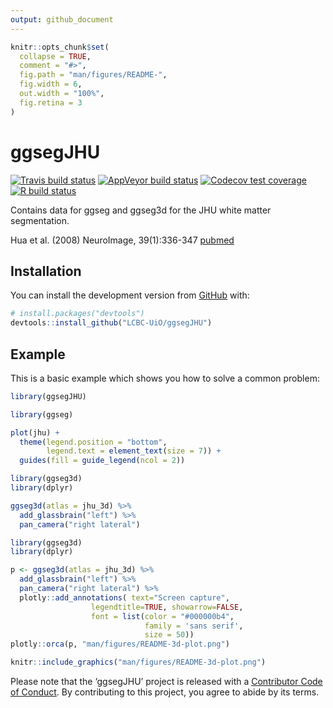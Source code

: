 ```yaml
---
output: github_document
---
```


<!-- README.md is generated from README.Rmd. Please edit that file -->

```r
knitr::opts_chunk$set(
  collapse = TRUE,
  comment = "#>",
  fig.path = "man/figures/README-",
  fig.width = 6,
  out.width = "100%",
  fig.retina = 3
)
```

# ggsegJHU

<!-- badges: start -->
[![Travis build status](https://travis-ci.org/LCBC-UiO/ggsegJHU.svg?branch=master)](https://travis-ci.org/LCBC-UiO/ggsegJHU)
[![AppVeyor build status](https://ci.appveyor.com/api/projects/status/github/LCBC-UiO/ggsegJHU?branch=master&svg=true)](https://ci.appveyor.com/project/LCBC-UiO/ggsegJHU)
[![Codecov test coverage](https://codecov.io/gh/LCBC-UiO/ggsegJHU/branch/master/graph/badge.svg)](https://codecov.io/gh/LCBC-UiO/ggsegJHU?branch=master)
[![R build status](https://github.com/LCBC-UiO/ggsegJHU/workflows/R-CMD-check/badge.svg)](https://github.com/LCBC-UiO/ggsegJHU/actions)
<!-- badges: end -->

Contains data for ggseg and ggseg3d for the JHU white matter segmentation.

Hua et al. (2008) NeuroImage, 39(1):336-347 [pubmed](https://www.ncbi.nlm.nih.gov/pmc/articles/PMC2724595/)

## Installation

You can install the development version from [GitHub](https://github.com/) with:

``` r
# install.packages("devtools")
devtools::install_github("LCBC-UiO/ggsegJHU")
```
## Example

This is a basic example which shows you how to solve a common problem:
```r
library(ggsegJHU)
```

```r
library(ggseg)

plot(jhu) +
  theme(legend.position = "bottom",
        legend.text = element_text(size = 7)) +
  guides(fill = guide_legend(ncol = 2))

```

```r
library(ggseg3d)
library(dplyr)

ggseg3d(atlas = jhu_3d) %>% 
  add_glassbrain("left") %>% 
  pan_camera("right lateral")
```

```r
library(ggseg3d)
library(dplyr)

p <- ggseg3d(atlas = jhu_3d) %>%
  add_glassbrain("left") %>% 
  pan_camera("right lateral") %>%
  plotly::add_annotations( text="Screen capture",
                  legendtitle=TRUE, showarrow=FALSE,
                  font = list(color = "#000000b4",
                              family = 'sans serif',
                              size = 50))
plotly::orca(p, "man/figures/README-3d-plot.png")
```

```r
knitr::include_graphics("man/figures/README-3d-plot.png")
```

Please note that the 'ggsegJHU' project is released with a
[Contributor Code of Conduct](CODE_OF_CONDUCT.md).
By contributing to this project, you agree to abide by its terms.

